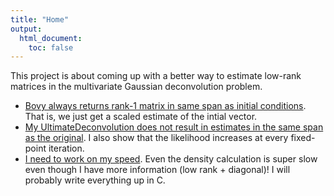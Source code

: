 ```yaml
---
title: "Home"
output:
  html_document:
    toc: false
---
```


This project is about coming up with a better way to estimate low-rank matrices in the multivariate Gaussian deconvolution problem.

* [Bovy always returns rank-1 matrix in same span as initial conditions](check_bovy.html). That is, we just get a scaled estimate of the intial vector.
* [My UltimateDeconvolution does not result in estimates in the same span as the original](check_ultimate.html). I also show that the likelihood increases at every fixed-point iteration.
* [I need to work on my speed](profile_densities.html). Even the density calculation is super slow even though I have more information (low rank + diagonal)! I will probably write everything up in C.
